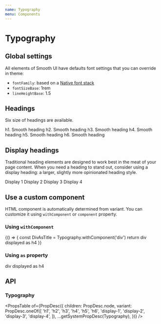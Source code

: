 ```yaml
---
name: Typography
menu: Components
---
```



# Typography

## Global settings

All elements of Smooth UI have defaults font settings that you can override in theme:

- `fontFamily`: based on a [Native font stack](https://www.smashingmagazine.com/2015/11/using-system-ui-fonts-practical-guide/)
- `fontSizeBase`: 1rem
- `lineHeightBase`: 1.5

## Headings

Six size of headings are available.

<Playground>
  <BlockList>
    <Typography variant="h1">h1. Smooth heading</Typography>
    <Typography variant="h2">h2. Smooth heading</Typography>
    <Typography variant="h3">h3. Smooth heading</Typography>
    <Typography variant="h4">h4. Smooth heading</Typography>
    <Typography variant="h5">h5. Smooth heading</Typography>
    <Typography variant="h6">h6. Smooth heading</Typography>
  </BlockList>
</Playground>

## Display headings

Traditional heading elements are designed to work best in the meat of your page content. When you need a heading to stand out, consider using a display heading: a larger, slightly more opinionated heading style.

<Playground>
  <BlockList>
    <Typography variant="display-1">Display 1</Typography>
    <Typography variant="display-2">Display 2</Typography>
    <Typography variant="display-3">Display 3</Typography>
    <Typography variant="display-4">Display 4</Typography>
  </BlockList>
</Playground>

## Use a custom component

HTML component is automatically determined from variant. You can customize it using `withComponent` or `component` property.

### Using `withComponent`

<Playground>
  {() => {
    const DivAsTitle = Typography.withComponent('div')
    return <DivAsTitle variant="h4">div displayed as h4</DivAsTitle>
  }}
</Playground>

### Using `as` property

<Playground>
  <Typography variant="h4" as="div">
    div displayed as h4
  </Typography>
</Playground>

## API

### Typography

<PropsTable
  of={PropDesc({
    children: PropDesc.node,
    variant: PropDesc.oneOf([
      'h1',
      'h2',
      'h3',
      'h4',
      'h5',
      'h6',
      'display-1',
      'display-2',
      'display-3',
      'display-4',
    ]),
    ...getSystemPropDesc(Typography),
  })}
/>
